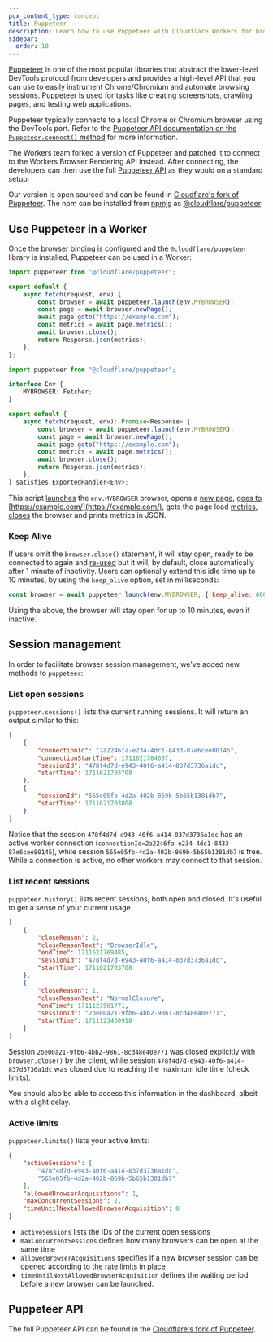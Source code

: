 ```yaml
---
pcx_content_type: concept
title: Puppeteer
description: Learn how to use Puppeteer with Cloudflare Workers for browser automation. Access Puppeteer API, manage sessions, and optimize browser rendering.
sidebar:
  order: 10
---
```



[Puppeteer](https://pptr.dev/) is one of the most popular libraries that abstract the lower-level DevTools protocol from developers and provides a high-level API that you can use to easily instrument Chrome/Chromium and automate browsing sessions. Puppeteer is used for tasks like creating screenshots, crawling pages, and testing web applications.

Puppeteer typically connects to a local Chrome or Chromium browser using the DevTools port. Refer to the [Puppeteer API documentation on the `Puppeteer.connect()` method](https://pptr.dev/api/puppeteer.puppeteer.connect) for more information.

The Workers team forked a version of Puppeteer and patched it to connect to the Workers Browser Rendering API instead. After connecting, the developers can then use the full [Puppeteer API](https://github.com/cloudflare/puppeteer/blob/main/docs/api/index.md) as they would on a standard setup.

Our version is open sourced and can be found in [Cloudflare's fork of Puppeteer](https://github.com/cloudflare/puppeteer). The npm can be installed from [npmjs](https://www.npmjs.com/) as [@cloudflare/puppeteer](https://www.npmjs.com/package/@cloudflare/puppeteer):

<PackageManagers pkg="@cloudflare/puppeteer" dev />

## Use Puppeteer in a Worker

Once the [browser binding](/browser-rendering/platform/wrangler/#bindings) is configured and the `@cloudflare/puppeteer` library is installed, Puppeteer can be used in a Worker:

<Tabs> <TabItem label="JavaScript" icon="seti:javascript">

```js
import puppeteer from "@cloudflare/puppeteer";

export default {
	async fetch(request, env) {
		const browser = await puppeteer.launch(env.MYBROWSER);
		const page = await browser.newPage();
		await page.goto("https://example.com");
		const metrics = await page.metrics();
		await browser.close();
		return Response.json(metrics);
	},
};
```

</TabItem> <TabItem label="TypeScript" icon="seti:typescript">

```ts
import puppeteer from "@cloudflare/puppeteer";

interface Env {
	MYBROWSER: Fetcher;
}

export default {
	async fetch(request, env): Promise<Response> {
		const browser = await puppeteer.launch(env.MYBROWSER);
		const page = await browser.newPage();
		await page.goto("https://example.com");
		const metrics = await page.metrics();
		await browser.close();
		return Response.json(metrics);
	},
} satisfies ExportedHandler<Env>;
```

</TabItem> </Tabs>

This script [launches](https://pptr.dev/api/puppeteer.puppeteernode.launch) the `env.MYBROWSER` browser, opens a [new page](https://pptr.dev/api/puppeteer.browser.newpage), [goes to](https://pptr.dev/api/puppeteer.page.goto) [https://example.com/](https://example.com/), gets the page load [metrics](https://pptr.dev/api/puppeteer.page.metrics), [closes](https://pptr.dev/api/puppeteer.browser.close) the browser and prints metrics in JSON.

### Keep Alive

If users omit the `browser.close()` statement, it will stay open, ready to be connected to again and [re-used](/browser-rendering/workers-bindings/reuse-sessions/) but it will, by default, close automatically after 1 minute of inactivity. Users can optionally extend this idle time up to 10 minutes, by using the `keep_alive` option, set in milliseconds:

```js
const browser = await puppeteer.launch(env.MYBROWSER, { keep_alive: 600000 });
```

Using the above, the browser will stay open for up to 10 minutes, even if inactive.

## Session management

In order to facilitate browser session management, we've added new methods to `puppeteer`:

### List open sessions

`puppeteer.sessions()` lists the current running sessions. It will return an output similar to this:

```json
[
	{
		"connectionId": "2a2246fa-e234-4dc1-8433-87e6cee80145",
		"connectionStartTime": 1711621704607,
		"sessionId": "478f4d7d-e943-40f6-a414-837d3736a1dc",
		"startTime": 1711621703708
	},
	{
		"sessionId": "565e05fb-4d2a-402b-869b-5b65b1381db7",
		"startTime": 1711621703808
	}
]
```

Notice that the session `478f4d7d-e943-40f6-a414-837d3736a1dc` has an active worker connection (`connectionId=2a2246fa-e234-4dc1-8433-87e6cee80145`), while session `565e05fb-4d2a-402b-869b-5b65b1381db7` is free. While a connection is active, no other workers may connect to that session.

### List recent sessions

`puppeteer.history()` lists recent sessions, both open and closed. It's useful to get a sense of your current usage.

```json
[
	{
		"closeReason": 2,
		"closeReasonText": "BrowserIdle",
		"endTime": 1711621769485,
		"sessionId": "478f4d7d-e943-40f6-a414-837d3736a1dc",
		"startTime": 1711621703708
	},
	{
		"closeReason": 1,
		"closeReasonText": "NormalClosure",
		"endTime": 1711123501771,
		"sessionId": "2be00a21-9fb6-4bb2-9861-8cd48e40e771",
		"startTime": 1711123430918
	}
]
```

Session `2be00a21-9fb6-4bb2-9861-8cd48e40e771` was closed explicitly with `browser.close()` by the client, while session `478f4d7d-e943-40f6-a414-837d3736a1dc` was closed due to reaching the maximum idle time (check [limits](/browser-rendering/platform/limits/)).

You should also be able to access this information in the dashboard, albeit with a slight delay.

### Active limits

`puppeteer.limits()` lists your active limits:

```json
{
	"activeSessions": [
		"478f4d7d-e943-40f6-a414-837d3736a1dc",
		"565e05fb-4d2a-402b-869b-5b65b1381db7"
	],
	"allowedBrowserAcquisitions": 1,
	"maxConcurrentSessions": 2,
	"timeUntilNextAllowedBrowserAcquisition": 0
}
```

- `activeSessions` lists the IDs of the current open sessions
- `maxConcurrentSessions` defines how many browsers can be open at the same time
- `allowedBrowserAcquisitions` specifies if a new browser session can be opened according to the rate [limits](/browser-rendering/platform/limits/) in place
- `timeUntilNextAllowedBrowserAcquisition` defines the waiting period before a new browser can be launched.

## Puppeteer API

The full Puppeteer API can be found in the [Cloudflare's fork of Puppeteer](https://github.com/cloudflare/puppeteer/blob/main/docs/api/index.md).
